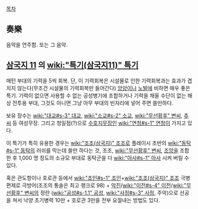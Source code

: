 [[목차]]
== 奏樂 ==
음악을 연주함. 또는 그 음악. 

== [[삼국지 11]] 의 [[wiki:"특기(삼국지11)" 특기]] ==
매턴 부대의 기력을 5씩 회복. 단, 이 기력회복은 시설물로 인한 기력회복과는 효과가 겹치지 않는다(무조건 시설물의 기력회복만 들어간다) [[앙양]]이나 [[노발]]에 비하면 매우 좋은 특기. 기력이 없으면 사용할 수 없는 공성병기에 조합하거나 기력을 채울 수단이 없는 해상 전투용 부대, 그것도 아니면 그냥 아무 부대의 빈자리에 넣어 주면 쓸만하다.

보유 장수는 [[wiki:"대교#s-3" 대교]], [[wiki:"소교#s-2" 소교]], [[wiki:"무선황후" 변씨]], [[추씨]] 등 여성무장. 그리고 청일점(?)으로 [[수호지]]무장인 [[wiki:"연청#s-1" 연청]]이 가지고 있다.

이 특기가 특히 유용한 경우는 [[wiki:"조조(삼국지)" 조조]]로 플레이시 초반의 [[wiki:"동탁#s-1" 동탁]]의 러쉬를 막는데 쓸만 하다는 것, 조조, [[wiki:"무선황후" 변씨]], [[조앙]]을 조합한 후 1,000 명 정도의 소규모 부대로 동탁군을 다 [[wiki:"아사#s-1" 아사]] 시켜 버릴 수 있다.

혹은 관도항이나 호로관 등에서 [[wiki:"조인#s-1" 조인]]+[[wiki:"조조(삼국지)" 조조]] 극병 편제로 극방어(조조의 통솔은 최고 랭크로 98) + [[악진]]/[[wiki:"이전#s-4" 이전]]/[[wiki:"무선황후" 변씨]]의 정란 ([[wiki:"공성#s-1.1" 공성]], [[wiki:"사정#s-3" 사정]], 주악)으로 선공을 쳐서 낙양 초기병력 10만 + 호로관 3만을 전부 요절내는 방법도 있다.
